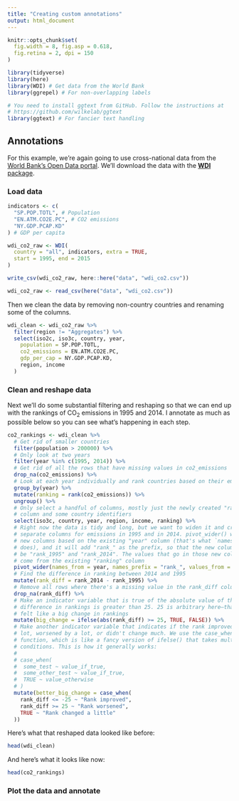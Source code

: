 ```yaml
---
title: "Creating custom annotations"
output: html_document
---
```


```r
knitr::opts_chunk$set(
  fig.width = 8, fig.asp = 0.618,
  fig.retina = 2, dpi = 150
)
```

```r
library(tidyverse)
library(here)
library(WDI) # Get data from the World Bank
library(ggrepel) # For non-overlapping labels

# You need to install ggtext from GitHub. Follow the instructions at
# https://github.com/wilkelab/ggtext
library(ggtext) # For fancier text handling
```

## Annotations

For this example, we're again going to use cross-national data from the [World Bank's Open Data portal](https://data.worldbank.org/). We'll download the data with the [**WDI** package](https://cran.r-project.org/web/packages/WDI/index.html).

### Load data

```r
indicators <- c(
  "SP.POP.TOTL", # Population
  "EN.ATM.CO2E.PC", # CO2 emissions
  "NY.GDP.PCAP.KD"
) # GDP per capita

wdi_co2_raw <- WDI(
  country = "all", indicators, extra = TRUE,
  start = 1995, end = 2015
)
```

```r
write_csv(wdi_co2_raw, here::here("data", "wdi_co2.csv"))
```

```r
wdi_co2_raw <- read_csv(here("data", "wdi_co2.csv"))
```

Then we clean the data by removing non-country countries and renaming some of the columns.

```r
wdi_clean <- wdi_co2_raw %>%
  filter(region != "Aggregates") %>%
  select(iso2c, iso3c, country, year,
    population = SP.POP.TOTL,
    co2_emissions = EN.ATM.CO2E.PC,
    gdp_per_cap = NY.GDP.PCAP.KD,
    region, income
  )
```

### Clean and reshape data

Next we'll do some substantial filtering and reshaping so that we can end up with the rankings of CO~2~ emissions in 1995 and 2014. I annotate as much as possible below so you can see what's happening in each step.

```r
co2_rankings <- wdi_clean %>%
  # Get rid of smaller countries
  filter(population > 200000) %>%
  # Only look at two years
  filter(year %in% c(1995, 2014)) %>%
  # Get rid of all the rows that have missing values in co2_emissions
  drop_na(co2_emissions) %>%
  # Look at each year individually and rank countries based on their emissions that year
  group_by(year) %>%
  mutate(ranking = rank(co2_emissions)) %>%
  ungroup() %>%
  # Only select a handful of columns, mostly just the newly created "ranking"
  # column and some country identifiers
  select(iso3c, country, year, region, income, ranking) %>%
  # Right now the data is tidy and long, but we want to widen it and create
  # separate columns for emissions in 1995 and in 2014. pivot_wider() will make
  # new columns based on the existing "year" column (that's what `names_from`
  # does), and it will add "rank_" as the prefix, so that the new columns will
  # be "rank_1995" and "rank_2014". The values that go in those new columns will
  # come from the existing "ranking" column
  pivot_wider(names_from = year, names_prefix = "rank_", values_from = ranking) %>%
  # Find the difference in ranking between 2014 and 1995
  mutate(rank_diff = rank_2014 - rank_1995) %>%
  # Remove all rows where there's a missing value in the rank_diff column
  drop_na(rank_diff) %>%
  # Make an indicator variable that is true of the absolute value of the
  # difference in rankings is greater than 25. 25 is arbitrary here—that just
  # felt like a big change in rankings
  mutate(big_change = ifelse(abs(rank_diff) >= 25, TRUE, FALSE)) %>%
  # Make another indicator variable that indicates if the rank improved by a
  # lot, worsened by a lot, or didn't change much. We use the case_when()
  # function, which is like a fancy version of ifelse() that takes multiple
  # conditions. This is how it generally works:
  #
  # case_when(
  #  some_test ~ value_if_true,
  #  some_other_test ~ value_if_true,
  #  TRUE ~ value_otherwise
  # )
  mutate(better_big_change = case_when(
    rank_diff <= -25 ~ "Rank improved",
    rank_diff >= 25 ~ "Rank worsened",
    TRUE ~ "Rank changed a little"
  ))
```

Here's what that reshaped data looked like before:

```r
head(wdi_clean)
```

And here's what it looks like now:

```r
head(co2_rankings)
```

### Plot the data and annotate

```r


```
